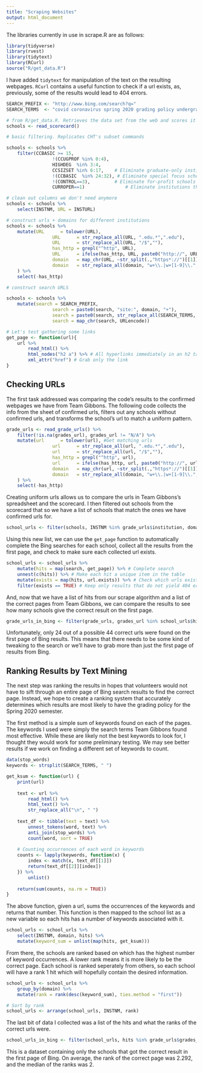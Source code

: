 ```yaml
---
title: "Scraping Websites"
output: html_document
---
```


The libraries currently in use in scrape.R are as follows:

```r
library(tidyverse)
library(rvest)
library(tidytext)
library(RCurl)
source("R/get_data.R")
```

I have added `tidytext` for manipulation of the text on the resulting webpages. `RCurl` contains a useful function to check if a url exists, as, previously, some of the results would lead to 404 errors.

```r
SEARCH_PREFIX <- "http://www.bing.com/search?q="
SEARCH_TERMS  <- "covid coronavirus spring 2020 grading policy undergraduate academic" # review scrape_cht.R if more advanced operators are required. 

# from R/get_data.R. Retrieves the data set from the web and scores it in the data/ subdirectory, or reads it from that directory if it already exists. 
schools <- read_scorecard() 

# basic filtering. Replicates CHT's subset commands

schools <- schools %>% 
	filter(CCBASIC >= 15,
				 !(CCUGPROF %in% 0:4),
				 HIGHDEG  %in% 3:4,       
				 CCSIZSET %in% 6:17,    # Eliminate graduate-only institutions
				 !(CCBASIC  %in% 24:32), # Eliminate special focus schools
				 !(CONTROL==3),         # Eliminate for-profit schools
				 CURROPER==1) 			    # Eliminate institutions that are no longer operating

# clean out columns we don't need anymore
schools <- schools %>% 
	select(INSTNM, URL = INSTURL)

# construct urls + domains for different institutions
schools <- schools %>% 
	mutate(URL      = tolower(URL),
				 URL      = str_replace_all(URL, ".edu.*",".edu"),
				 URL      = str_replace_all(URL, "/$",""),
				 has_http = grepl("^http", URL),
				 URL      = ifelse(has_http, URL, paste0("http://", URL)),
				 domain   = map_chr(URL, ~str_split(.,"https*://")[[1]][[2]]),
				 domain   = str_replace_all(domain, "w+\\.|w+[1-9]\\.","")
	) %>% 
	select(-has_http)

# construct search URLS

schools <- schools %>% 
	mutate(search = SEARCH_PREFIX,
				 search = paste0(search, "site:", domain, "+"),
				 search = paste0(search, str_replace_all(SEARCH_TERMS, " ", "+")), 
				 search = map_chr(search, URLencode))

# Let's test gathering some links
get_page <- function(url){
	url %>% 
		read_html() %>% 
		html_nodes("h2 a") %>% # All hyperlinks immediately in an h2 tag are results
		xml_attr("href") # Grab only the link
}
```


## Checking URLs

The first task addressed was comparing the code's results to the confirmed webpages we have from Team Gibbons. The following code collects the info from the sheet of confirmed urls, filters out any schools without confirmed urls, and transforms the school's url to match a uniform pattern.

```r
grade_urls <- read_grade_urls() %>%
	filter(!is.na(grades_url), grades_url != "N/A") %>%
	mutate(url      = tolower(url), #Get matching urls
				 url      = str_replace_all(url, ".edu.*",".edu"),
				 url      = str_replace_all(url, "/$",""),
				 has_http = grepl("^http", url),
				 url      = ifelse(has_http, url, paste0("http://", url)),
				 domain   = map_chr(url, ~str_split(.,"https*://")[[1]][[2]]),
				 domain   = str_replace_all(domain, "w+\\.|w+[1-9]\\.","")
	) %>% 
	select(-has_http)
```

Creating uniform urls allows us to compare the urls in Team Gibbons's spreadsheet and the scorecard. I then filtered out schools from the scorecard that so we have a list of schools that match the ones we have confirmed urls for.

```r
school_urls <- filter(schools, INSTNM %in% grade_urls$institution, domain %in% grade_urls$domain)
```

Using this new list, we can use the `get_page` function to automatically complete the Bing searches for each school, collect all the results from the first page, and check to make sure each collected url exists.

```r
school_urls <- school_urls %>%
	mutate(hits = map(search, get_page)) %>% # Complete search
	unnest(c(hits)) %>% # Make each hit a unique item in the table
	mutate(exists = map(hits, url.exists)) %>% # Check which urls exist
	filter(exists == TRUE) # Keep only results that do not yield 404 errors
```

And, now that we have a list of hits from our scrape algorithm and a list of the correct pages from Team Gibbons, we can compare the results to see how many schools give the correct result on the first page.

```r
grade_urls_in_bing <- filter(grade_urls, grades_url %in% school_urls$hits)
```

Unfortunately, only 24 out of a possible 44 correct urls were found on the first page of Bing results. This means that there needs to be some kind of tweaking to the search or we'll have to grab more than just the first page of results from Bing.

## Ranking Results by Text Mining

The next step was ranking the results in hopes that volunteers would not have to sift through an entire page of Bing search results to find the correct page. Instead, we hope to create a ranking system that accurately determines which results are most likely to have the grading policy for the Spring 2020 semester.

The first method is a simple sum of keywords found on each of the pages. The keywords I used were simply the search terms Team Gibbons found most effective. While these are likely not the best keywords to look for, I thought they would work for some preliminary testing. We may see better results if we work on finding a different set of keywords to count.

```r
data(stop_words)
keywords <- strsplit(SEARCH_TERMS, " ")

get_ksum <- function(url) {
	print(url)
	
	text <- url %>%
		read_html() %>%
		html_text() %>%
		str_replace_all("\n", " ")
	
	text_df <- tibble(text = text) %>%
		unnest_tokens(word, text) %>%
		anti_join(stop_words) %>%
		count(word, sort = TRUE)
	
	# Counting occurrences of each word in keywords
	counts <- lapply(keywords, function(x) {
		index <- match(x, text_df[[1]])
		return(text_df[[2]][index])
	}) %>%
		unlist()
	
	return(sum(counts, na.rm = TRUE))
}
```

The above function, given a url, sums the occurrences of the keywords and returns that number. This function is then mapped to the school list as a new variable so each hits has a number of keywords associated with it.

```r
school_urls <- school_urls %>%
	select(INSTNM, domain, hits) %>%
	mutate(keyword_sum = unlist(map(hits, get_ksum)))
```

From there, the schools are ranked based on which has the highest number of keyword occurrences. A lower rank means it is more likely to be the correct page. Each school is ranked seperately from others, so each school will have a rank 1 hit which will hopefully contain the desired information.

```r
school_urls <- school_urls %>%
	group_by(domain) %>%
	mutate(rank = rank(desc(keyword_sum), ties.method = "first"))

# Sort by rank
school_urls <- arrange(school_urls, INSTNM, rank)
```

The last bit of data I collected was a list of the hits and what the ranks of the correct urls were.

```r
school_urls_in_bing <- filter(school_urls, hits %in% grade_urls$grades_url)
```

This is a dataset containing only the schools that got the correct result in the first page of Bing. On average, the rank of the correct page was 2.292, and the median of the ranks was 2.